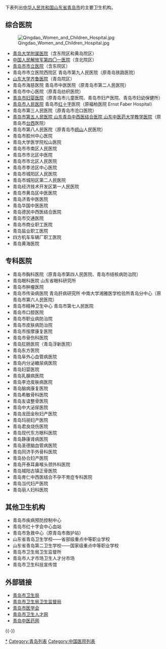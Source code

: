下表列出[[中华人民共和国|中华人民共和国]][[山东省|山东省]][[青岛市|青岛市]]的主要卫生机构。

== 综合医院 ==
[[File:Qingdao_Women_and_Children_Hospital.jpg|thumb]]

* [[青岛大学附属医院|青岛大学附属医院]]（含东院区和黄岛院区）
* [[中国人民解放军第四〇一医院|中国人民解放军第四〇一医院]]（含北院区）
* [[青岛市市立医院|青岛市市立医院]]（含东院区）
* 青岛市市立医院西院区 青岛市第九人民医院（原青岛铁路医院）
* [[山东大学齐鲁医院|山东大学齐鲁医院]]（青岛院区）
* 青岛市海慈医院 青岛市中医医院（原青岛市第二人民医院）
* 青岛市中心医院（原青岛纺织医院）
* [[青岛市妇婴医院|青岛市妇婴医院]]（原青岛市儿童医院、青岛市妇产医院、青岛市妇幼保健所）
* [[青岛市人民医院|青岛市人民医院]] 青岛市[[红十字|红十字]]医院（原福柏医院 Ernst Faber Hospital）
* 青岛市第三人民医院（原青岛市沧口医院）
* [[青岛中西医结合医院|青岛市第五人民医院 山东青岛中西医结合医院 山东中医药大学教学医院]]（原青岛市[[台西区|台西]]医院）
* 青岛市第八人民医院（原青岛市[[崂山|崂山]]人民医院）
* 青岛市胶州中心医院
* 青岛大学医学院松山医院
* 青岛市市南区人民医院
* 青岛市市北区中医院
* 青岛市市北区人民医院
* 青岛市李沧区中心医院
* 青岛市城阳区人民医院
* 青岛市城阳区第二人民医院
* 青岛经济技术开发区第一人民医院
* 青岛市黄岛区中医医院
* 青岛济青中医医院
* 青岛华国中医医院
* 青岛德民中西医结合医院
* 青岛市交通医院
* 青岛市商业职工医院
* 青岛盐业职工医院
* 四方机车车辆厂职工医院
* 青岛黄海医院

== 专科医院 ==
* 青岛市胸科医院（原青岛市第四人民医院、青岛市结核病防治院）
* 青岛眼科医院 山东省眼科研究所
* 青岛市肿瘤医院
* 青岛市传染病医院 青岛肝病研究所 中南大学湘雅医学检验所青岛分中心（原青岛市第六人民医院）
* 青岛市精神卫生中心 青岛市第七人民医院
* 青岛市口腔医院
* 青岛市职业病防治院
* 青岛市皮肤病防治院
* 青岛市按摩康复医院
* 青岛市骨伤科医院
* 青岛肛肠医院（青岛浮新医院）
* 青岛东方医院
* 青岛阜外心血管病医院
* 青岛内分泌糖尿病医院
* 青岛妇婴医院
* 青岛乳腺病医院
* 青岛李沧皮肤病医院
* 青岛脑病康复医院
* 青岛希敏骨科医院
* 青岛友谊整骨医院
* 青岛中大泌尿医院
* 青岛龙田金秋妇产医院
* 青岛玛丽妇产医院
* 青岛君良烧伤医院
* 青岛现代东方眼科医院
* 青岛静康肾病医院
* 青岛圣德脑血管病医院
* 青岛同济手外骨科医院
* 青岛协合妇产医院
* 青岛开泰耳鼻喉头颈外科医院
* 青岛城阳古镇正骨医院
* 青岛育仁中西医结合不孕不育症专科医院
* 青岛当代妇产医院
* 青岛丽人妇科医院

== 其他卫生机构 ==
* 青岛市疾病预防控制中心
* 青岛市红十字会中心血站
* 青岛市急救中心（原青岛市救护站）
* 山东省青岛卫生学校——省部级重点中等职业学校
* 山东省青岛第二卫生学校——国家级重点中等职业学校
* 青岛市卫生局卫生监督所
* 青岛市人才市场卫生人才分市场
* 青岛市卫生科技宣传馆

==外部链接==
*[https://web.archive.org/web/20100818202350/http://www.qdphb.gov.cn/ 青岛市卫生局]
*[https://web.archive.org/web/20110201160642/http://qdwsjd.com/ 青岛市卫生局卫生监督局]
*[https://web.archive.org/web/20120130114928/http://yxh.qdphb.gov.cn/ 青岛市医学会]
*[http://www.wsrc.cn/ 青岛市卫生人才网] {{Wayback|url=http://www.wsrc.cn/ |date=20130117002921 }}
*[https://web.archive.org/web/20120119193534/http://qdzyy.qingdao.gov.cn/ 青岛中医药网]

{{-}}
{{青岛市医疗机构}}
{{山东省各地市|卫生机构列表}}

[[Category:青岛医疗机构|*]]
[[Category:青岛列表|Category:青岛列表]]
[[Category:中国医院列表|Category:中国医院列表]]